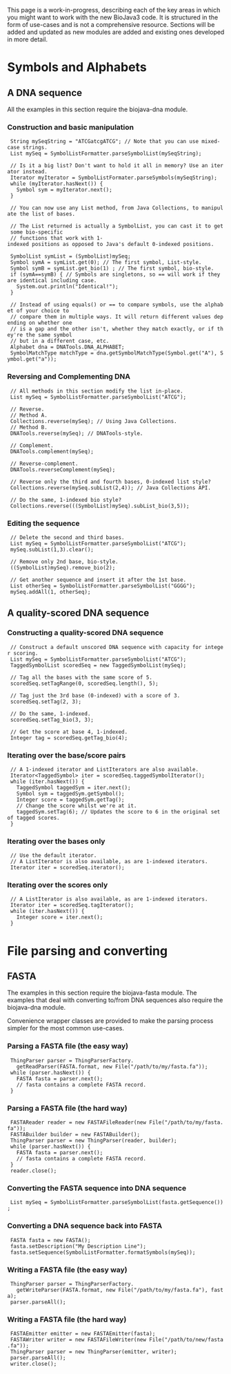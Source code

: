 This page is a work-in-progress, describing each of the key areas in which you might want to work with the new BioJava3 code. It is structured in the form of use-cases and is not a comprehensive resource. Sections will be added and updated as new modules are added and existing ones developed in more detail.

= Symbols and Alphabets =

== A DNA sequence ==

All the examples in this section require the biojava-dna module.

=== Construction and basic manipulation ===
  
  String mySeqString = "ATCGatcgATCG"; // Note that you can use mixed-case strings.
  List<Symbol> mySeq = SymbolListFormatter.parseSymbolList(mySeqString);
  
  // Is it a big list? Don't want to hold it all in memory? Use an iterator instead.
  Iterator<Symbol> myIterator = SymbolListFormater.parseSymbols(mySeqString);
  while (myIterator.hasNext()) {
    Symbol sym = myIterator.next();
  }
   
  // You can now use any List method, from Java Collections, to manipulate the list of bases.
  
  // The List returned is actually a SymbolList, you can cast it to get some bio-specific
  // functions that work with 1-indexed positions as opposed to Java's default 0-indexed positions.
  
  SymbolList symList = (SymbolList)mySeq;  
  Symbol symA = symList.get(0); // The first symbol, List-style.
  Symbol symB = symList.get_bio(1) ; // The first symbol, bio-style. 
  if (symA==symB) { // Symbols are singletons, so == will work if they are identical including case.
    System.out.println("Identical!");
  }
  
  // Instead of using equals() or == to compare symbols, use the alphabet of your choice to
  // compare them in multiple ways. It will return different values depending on whether one
  // is a gap and the other isn't, whether they match exactly, or if they're the same symbol
  // but in a different case, etc.
  Alphabet dna = DNATools.DNA_ALPHABET;
  SymbolMatchType matchType = dna.getSymbolMatchType(Symbol.get("A"), Symbol.get("a"));

=== Reversing and Complementing DNA ===

  // All methods in this section modify the list in-place.
  List<Symbol> mySeq = SymbolListFormatter.parseSymbolList("ATCG");
  
  // Reverse.
  // Method A.
  Collections.reverse(mySeq); // Using Java Collections.
  // Method B.
  DNATools.reverse(mySeq); // DNATools-style.
  
  // Complement.
  DNATools.complement(mySeq);
  
  // Reverse-complement.
  DNATools.reverseComplement(mySeq);
    
  // Reverse only the third and fourth bases, 0-indexed list style?
  Collections.reverse(mySeq.subList(2,4)); // Java Collections API.
    
  // Do the same, 1-indexed bio style?
  Collections.reverse(((SymbolList)mySeq).subList_bio(3,5));

=== Editing the sequence ===

  // Delete the second and third bases.
  List<Symbol> mySeq = SymbolListFormatter.parseSymbolList("ATCG");
  mySeq.subList(1,3).clear();
  
  // Remove only 2nd base, bio-style.
  ((SymbolList)mySeq).remove_bio(2);
  
  // Get another sequence and insert it after the 1st base.
  List<Symbol> otherSeq = SymbolListFormatter.parseSymbolList("GGGG");
  mySeq.addAll(1, otherSeq);

== A quality-scored DNA sequence ==

=== Constructing a quality-scored DNA sequence ===

  // Construct a default unscored DNA sequence with capacity for integer scoring.
  List<Symbol> mySeq = SymbolListFormatter.parseSymbolList("ATCG");
  TaggedSymbolList<Integer> scoredSeq = new TaggedSymbolList<Integer>(mySeq);
  
  // Tag all the bases with the same score of 5.
  scoredSeq.setTagRange(0, scoredSeq.length(), 5);
  
  // Tag just the 3rd base (0-indexed) with a score of 3.
  scoredSeq.setTag(2, 3);
  
  // Do the same, 1-indexed.
  scoredSeq.setTag_bio(3, 3);
  
  // Get the score at base 4, 1-indexed.
  Integer tag = scoredSeq.getTag_bio(4);

=== Iterating over the base/score pairs ===

  // A 1-indexed iterator and ListIterators are also available.
  Iterator<TaggedSymbol<Integer>> iter = scoredSeq.taggedSymbolIterator();
  while (iter.hasNext()) {
    TaggedSymbol<Integer> taggedSym = iter.next();
    Symbol sym = taggedSym.getSymbol();
    Integer score = taggedSym.getTag();
    // Change the score whilst we're at it.
    taggedSym.setTag(6); // Updates the score to 6 in the original set of tagged scores.
  }

=== Iterating over the bases only ===

  // Use the default iterator.
  // A ListIterator is also available, as are 1-indexed iterators.
  Iterator<Symbol> iter = scoredSeq.iterator();

=== Iterating over the scores only ===

  // A ListIterator is also available, as are 1-indexed iterators.
  Iterator<Integer> iter = scoredSeq.tagIterator();
  while (iter.hasNext()) {
    Integer score = iter.next();
  }

= File parsing and converting =

== FASTA ==

The examples in this section require the biojava-fasta module. The examples that deal with converting to/from DNA sequences also require the biojava-dna module.

Convenience wrapper classes are provided to make the parsing process simpler for the most common use-cases.

=== Parsing a FASTA file (the easy way) ===

  ThingParser<FASTA> parser = ThingParserFactory.
    getReadParser(FASTA.format, new File("/path/to/my/fasta.fa"));
  while (parser.hasNext()) {
    FASTA fasta = parser.next(); 
    // fasta contains a complete FASTA record.
  }

=== Parsing a FASTA file (the hard way) ===

  FASTAReader reader = new FASTAFileReader(new File("/path/to/my/fasta.fa"));
  FASTABuilder builder = new FASTABuilder();
  ThingParser<FASTA> parser = new ThingParser<FASTA>(reader, builder);
  while (parser.hasNext()) {
    FASTA fasta = parser.next(); 
    // fasta contains a complete FASTA record.
  }
  reader.close();

=== Converting the FASTA sequence into DNA sequence ===

  List<Symbol> mySeq = SymbolListFormatter.parseSymbolList(fasta.getSequence());

=== Converting a DNA sequence back into FASTA ===

  FASTA fasta = new FASTA();
  fasta.setDescription("My Description Line");
  fasta.setSequence(SymbolListFormatter.formatSymbols(mySeq));

=== Writing a FASTA file (the easy way) ===

  ThingParser<FASTA> parser = ThingParserFactory.
    getWriteParser(FASTA.format, new File("/path/to/my/fasta.fa"), fasta);
  parser.parseAll();

=== Writing a FASTA file (the hard way) ===

  FASTAEmitter emitter = new FASTAEmitter(fasta);
  FASTAWriter writer = new FASTAFileWriter(new File("/path/to/new/fasta.fa"));
  ThingParser<FASTA> parser = new ThingParser<FASTA>(emitter, writer);
  parser.parseAll();
  writer.close();